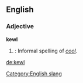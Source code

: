 ==English==

===Adjective===
'''kewl'''
# {{slang}}: Informal spelling of ''[[cool]]''.

[[Category:English slang]]

[[de:kewl]]